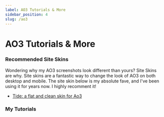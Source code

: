 ```yaml
---
label: AO3 Tutorials & More
sidebar_position: 4
slug: /ao3
---
```



# AO3 Tutorials & More

### Recommended Site Skins

Wondering why my AO3 screenshots look different than yours? Site Skins are why.
Site skins are a fantastic way to change the look of AO3 on both desktop and
mobile. The site skin below is my absolute fave, and I've been using it for
years now. I highly recomment it!

- [Tide: a flat and clean skin for Ao3](https://archiveofourown.org/works/32660914)

### My Tutorials

<DocCardList />
